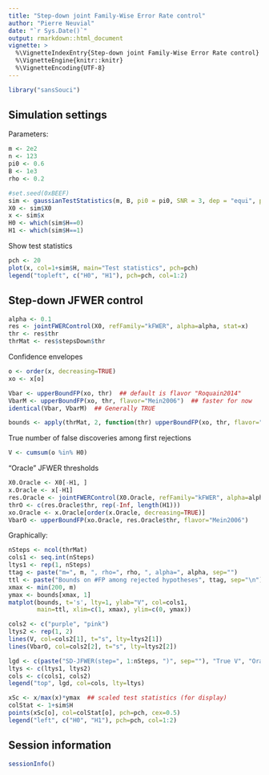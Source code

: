 ```yaml
---
title: "Step-down joint Family-Wise Error Rate control"
author: "Pierre Neuvial"
date: "`r Sys.Date()`"
output: rmarkdown::html_document
vignette: >
  %\VignetteIndexEntry{Step-down joint Family-Wise Error Rate control}
  %\VignetteEngine{knitr::knitr}
  %\VignetteEncoding{UTF-8}
---
```


```r
library("sansSouci")
```

## Simulation settings

Parameters:
```r
m <- 2e2
n <- 123
pi0 <- 0.6
B <- 1e3
rho <- 0.2

#set.seed(0xBEEF)
sim <- gaussianTestStatistics(m, B, pi0 = pi0, SNR = 3, dep = "equi", param = rho)
X0 <- sim$X0
x <- sim$x
H0 <- which(sim$H==0)
H1 <- which(sim$H==1)
```

Show test statistics
```r
pch <- 20
plot(x, col=1+sim$H, main="Test statistics", pch=pch)
legend("topleft", c("H0", "H1"), pch=pch, col=1:2)
```

## Step-down JFWER control
```r
alpha <- 0.1
res <- jointFWERControl(X0, refFamily="kFWER", alpha=alpha, stat=x)
thr <- res$thr
thrMat <- res$stepsDown$thr
```

Confidence envelopes
```r
o <- order(x, decreasing=TRUE)
xo <- x[o]

Vbar <- upperBoundFP(xo, thr)  ## default is flavor "Roquain2014"
VbarM <- upperBoundFP(xo, thr, flavor="Mein2006")  ## faster for now
identical(Vbar, VbarM)  ## Generally TRUE

bounds <- apply(thrMat, 2, function(thr) upperBoundFP(xo, thr, flavor="Mein2006"))
```

True number of false discoveries among first rejections
```r
V <- cumsum(o %in% H0)
```

"Oracle" JFWER thresholds
```r
X0.Oracle <- X0[-H1, ]
x.Oracle <- x[-H1]
res.Oracle <- jointFWERControl(X0.Oracle, refFamily="kFWER", alpha=alpha, stat=x.Oracle)
thrO <- c(res.Oracle$thr, rep(-Inf, length(H1)))
xo.Oracle <- x.Oracle[order(x.Oracle, decreasing=TRUE)]
VbarO <- upperBoundFP(xo.Oracle, res.Oracle$thr, flavor="Mein2006")
```

Graphically:
```r
nSteps <- ncol(thrMat)
cols1 <- seq.int(nSteps)
ltys1 <- rep(1, nSteps)
ttag <- paste("m=", m, ", rho=", rho, ", alpha=", alpha, sep="")
ttl <- paste("Bounds on #FP among rejected hypotheses", ttag, sep="\n")
xmax <- min(200, m)
ymax <- bounds[xmax, 1]
matplot(bounds, t='s', lty=1, ylab="V", col=cols1,
        main=ttl, xlim=c(1, xmax), ylim=c(0, ymax))

cols2 <- c("purple", "pink")
ltys2 <- rep(1, 2)
lines(V, col=cols2[1], t="s", lty=ltys2[1])
lines(VbarO, col=cols2[2], t="s", lty=ltys2[2])

lgd <- c(paste("SD-JFWER(step=", 1:nSteps, ")", sep=""), "True V", "Oracle JFWER")
ltys <- c(ltys1, ltys2)
cols <- c(cols1, cols2)
legend("top", lgd, col=cols, lty=ltys)

xSc <- x/max(x)*ymax  ## scaled test statistics (for display)
colStat <- 1+sim$H
points(xSc[o], col=colStat[o], pch=pch, cex=0.5)
legend("left", c("H0", "H1"), pch=pch, col=1:2)
```

## Session information
```r
sessionInfo()
```

